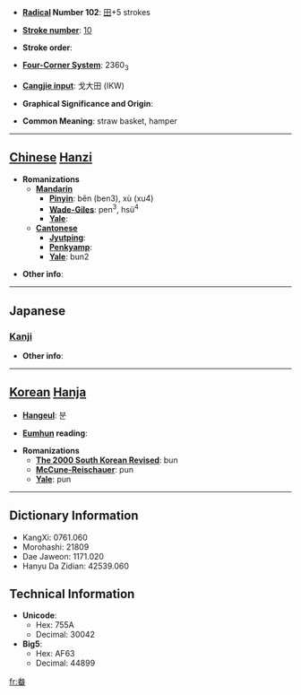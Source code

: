 * '''[[Wiktionary:Chinese radical index| Radical]] Number 102''': [[Wiktionary:Chinese radical index 田|田]]+5 strokes

* '''[[Wiktionary:Chinese total strokes index|Stroke number]]''': [[Wiktionary:Chinese total strokes index 10|10]]

* '''Stroke order''': 

* '''[[Wiktionary:Chinese four corner index|Four-Corner System]]''': 2360<sub>3</sub>

* '''[[Wiktionary:Chinese Cangjie index|Cangjie input]]''': 戈大田 (IKW)

* '''Graphical Significance and Origin''': 

* '''Common Meaning''': straw basket, hamper

----

== [[Chinese]] [[Hanzi]] ==

* '''Romanizations'''
** '''[[Mandarin]]'''
*** '''[[Pinyin]]''': běn (ben3), xù (xu4)
*** '''[[Wade-Giles]]''': pen<sup>3</sup>, hsü<sup>4</sup>
*** '''[[Yale]]''': 
** '''[[Cantonese]]'''
*** '''[[Jyutping]]''':
*** '''[[Penkyamp]]''': 
*** '''[[Yale]]''': bun2

* '''Other info''': 

----

==Japanese==
===[[Kanji]]===
{{kanji|on readings=[[ほん]] (hon)
|kun readings=[[ふご]] (fugo)
}}

* '''Other info''':  

----

== [[Korean]] [[Hanja]] ==

* '''[[Hangeul]]''': 분

* '''[[Eumhun]] reading''': 

* '''Romanizations'''
** '''[[The 2000 South Korean Revised Romanization|The 2000 South Korean Revised]]''': bun
** '''[[McCune-Reischauer]]''': pun
** '''[[Yale]]''': pun

----

== Dictionary Information ==

* KangXi: 0761.060
* Morohashi: 21809
* Dae Jaweon: 1171.020
* Hanyu Da Zidian: 42539.060

== Technical Information ==

* '''Unicode''':
** Hex: 755A
** Decimal: 30042
* '''Big5''':
** Hex: AF63
** Decimal: 44899

[[fr:畚]]